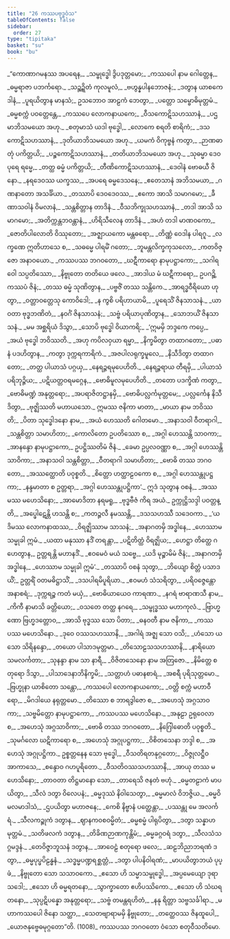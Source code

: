 ```yaml
---
title: "26 ကဿပဗုဒ္ဓဝံသ"
tableOfContents: false
sidebar:
  order: 27
type: "tipitaka"
basket: "su"
book: "bu"
---
```



<DynamicBreadcrumb />

<Division number="1" book="bu" e="ch" v="21" p="375">

<Paragraph number="984" type="verses" book="bu">
_“ကောဏာဂမနဿ အပရေန,_  
_သမ္ဗုဒ္ဓေါ ဒွိပဒုတ္တမော;_  
_ကဿပေါ နာမ ဂေါတ္တေန,_  
_ဓမ္မရာဇာ ပဘင်္ကရော._  

</Paragraph>

</Division>
<Division number="2" book="bu" e="ch" v="21" p="375">

<Paragraph number="985" type="verses" book="bu">
_သဉ္ဆဍ္ဍိတံ ကုလမူလံ,_  
_ဗဟွန္နပါနဘောဇနံ;_  
_ဒတွာန ယာစကေ ဒါနံ,_  
_ပူရယိတွာန မာနသံ;_  
ဥသဘောဝ အာဠကံ ဘေတွာ,_  
_ပတ္တော သမ္ဗောဓိမုတ္တမံ._  

</Paragraph>

</Division>
<Division number="3" book="bu" e="ch" v="21" p="376">

<Paragraph number="986" type="verses" book="bu">
_ဓမ္မစက္ကံ ပဝတ္တေန္တေ,_  
_ကဿပေ လောကနာယကေ;_  
_ဝီသကောဋိသဟဿာနံ,_  
_ပဌမာဘိသမယော အဟု._  

</Paragraph>

</Division>
<Division number="4" book="bu" e="ch" v="21" p="376">

<Paragraph number="987" type="verses" book="bu">
_စတုမာသံ ယဒါ ဗုဒ္ဓေါ,_  
_လောကေ စရတိ စာရိကံ;_  
_ဒသကောဋိသဟဿာနံ,_  
_ဒုတိယာဘိသမယော အဟု._  

</Paragraph>

</Division>
<Division number="5" book="bu" e="ch" v="21" p="376">

<Paragraph number="988" type="verses" book="bu">
_ယမကံ ဝိကုဗ္ဗနံ ကတွာ,_  
_ဉာဏဓာတုံ ပကိတ္တယိ;_  
_ပဉ္စကောဋိသဟဿာနံ,_  
_တတိယာဘိသမယော အဟု._  

</Paragraph>

</Division>
<Division number="6" book="bu" e="ch" v="21" p="376">

<Paragraph number="989" type="verses" book="bu">
_သုဓမ္မာ ဒေဝပုရေ ရမ္မေ,_  
_တတ္ထ ဓမ္မံ ပကိတ္တယိ;_  
_တီဏိကောဋိသဟဿာနံ,_  
_ဒေဝါနံ ဗောဓယီ ဇိနော._  

</Paragraph>

</Division>
<Division number="7" book="bu" e="ch" v="21" p="376">

<Paragraph number="990" type="verses" book="bu">
_နရဒေဝဿ ယက္ခဿ,_  
_အပရေ ဓမ္မဒေသနေ;_  
_ဧတေသာနံ အဘိသမယာ,_  
_ဂဏနာတော အသင်္ခိယာ._  

</Paragraph>

</Division>
<Division number="8" book="bu" e="ch" v="21" p="376">

<Paragraph number="991" type="verses" book="bu">
_တဿာပိ ဒေဝဒေဝဿ,_  
_ဧကော အာသိ သမာဂမော;_  
_ခီဏာသဝါနံ ဝိမလာနံ,_  
_သန္တစိတ္တာန တာဒိနံ._  

</Paragraph>

</Division>
<Division number="9" book="bu" e="ch" v="21" p="376">

<Paragraph number="992" type="verses" book="bu">
_ဝီသဘိက္ခုသဟဿာနံ,_  
_တဒါ အာသိ သမာဂမော;_  
_အတိက္ကန္တဘဝန္တာနံ,_  
_ဟိရိသီလေန တာဒိနံ._  

</Paragraph>

</Division>
<Division number="10" book="bu" e="ch" v="21" p="376">

<Paragraph number="993" type="verses" book="bu">
_အဟံ တဒါ မာဏဝကော,_  
_ဇောတိပါလောတိ ဝိဿုတော;_  
_အဇ္ဈာယကော မန္တဓရော,_  
_တိဏ္ဏံ ဝေဒါန ပါရဂူ._  

</Paragraph>

</Division>
<Division number="11" book="bu" e="ch" v="21" p="376">

<Paragraph number="994" type="verses" book="bu">
_လက္ခဏေ ဣတိဟာသေ စ,_  
_သဓမ္မေ ပါရမိံ ဂတော;_  
_ဘူမန္တလိက္ခကုသလော,_  
_ကတဝိဇ္ဇော အနာဝယော._  

</Paragraph>

</Division>
<Division number="12" book="bu" e="ch" v="21" p="376">

<Paragraph number="995" type="verses" book="bu">
_ကဿပဿ ဘဂဝတော,_  
_ဃဋီကာရော နာမုပဋ္ဌာကော;_  
_သဂါရဝေါ သပ္ပတိဿော,_  
_နိဗ္ဗုတော တတိယေ ဖလေ._  

</Paragraph>

</Division>
<Division number="13" book="bu" e="ch" v="21" p="376">

<Paragraph number="996" type="verses" book="bu">
_အာဒါယ မံ ဃဋီကာရော,_  
ဥပဂဉ္ဆိ ကဿပံ ဇိနံ;_  
_တဿ ဓမ္မံ သုဏိတွာန,_  
_ပဗ္ဗဇိံ တဿ သန္တိကေ._  

</Paragraph>

</Division>
<Division number="14" book="bu" e="ch" v="21" p="376">

<Paragraph number="997" type="verses" book="bu">
_အာရဒ္ဓဝီရိယော ဟုတွာ,_  
_ဝတ္တာဝတ္တေသု ကောဝိဒေါ;_  
_န ကွစိ ပရိဟာယာမိ,_  
_ပူရေသိံ ဇိနသာသနံ._  

</Paragraph>

</Division>
<Division number="15" book="bu" e="ch" v="21" p="376">

<Paragraph number="998" type="verses" book="bu">
_ယာဝတာ ဗုဒ္ဓဘဏိတံ,_  
_နဝင်္ဂံ ဇိနသာသနံ;_  
_သဗ္ဗံ ပရိယာပုဏိတွာန,_  
_သောဘယိံ ဇိနသာသနံ._  

</Paragraph>

</Division>
<Division number="16" book="bu" e="ch" v="21" p="376">

<Paragraph number="999" type="verses" book="bu">
_မမ အစ္ဆရိယံ ဒိသွာ,_  
_သောပိ ဗုဒ္ဓေါ ဝိယာကရိ;_  
_‘ဣမမှိ ဘဒ္ဒကေ ကပ္ပေ,_  
_အယံ ဗုဒ္ဓေါ ဘဝိဿတိ._  

</Paragraph>

</Division>
<Division number="17" book="bu" e="ch" v="21" p="377">

<Paragraph number="1000" type="verses" book="bu">
_အဟု ကပိလဝှယာ ရမ္မာ,_  
_နိက္ခမိတွာ တထာဂတော;_  
_ပဓာနံ ပဒဟိတွာန,_  
_ကတွာ ဒုက္ကရကာရိကံ._  

</Paragraph>

</Division>
<Division number="18" book="bu" e="ch" v="21" p="377">

<Paragraph number="1001" type="verses" book="bu">
_အဇပါလရုက္ခမူလေ,_  
_နိသီဒိတွာ တထာဂတော;_  
_တတ္ထ ပါယာသံ ပဂ္ဂယှ,_  
_နေရဉ္ဇရမုပေဟိတိ._  

</Paragraph>

</Division>
<Division number="19" book="bu" e="ch" v="21" p="377">

<Paragraph number="1002" type="verses" book="bu">
_နေရဉ္ဇရာယ တီရမှိ,_  
_ပါယာသံ ပရိဘုဉ္ဇိယ;_  
_ပဋိယတ္တဝရမဂ္ဂေန,_  
_ဗောဓိမူလမုပေဟိတိ._  

</Paragraph>

</Division>
<Division number="20" book="bu" e="ch" v="21" p="377">

<Paragraph number="1003" type="verses" book="bu">
_တတော ပဒက္ခိဏံ ကတွာ,_  
_ဗောဓိမဏ္ဍံ အနုတ္တရော;_  
_အပရာဇိတဋ္ဌာနမှိ,_  
_ဗောဓိပလ္လင်္ကမုတ္တမေ;_  
_ပလ္လင်္ကေန နိသီဒိတွာ,_  
_ဗုဇ္ဈိဿတိ မဟာယသော._  

</Paragraph>

</Division>
<Division number="21" book="bu" e="ch" v="21" p="377">

<Paragraph number="1004" type="verses" book="bu">
ဣမဿ ဇနိကာ မာတာ,_  
_မာယာ နာမ ဘဝိဿတိ;_  
_ပိတာ သုဒ္ဓေါဒနော နာမ,_  
_အယံ ဟေဿတိ ဂေါတမော._  

</Paragraph>

</Division>
<Division number="22" book="bu" e="ch" v="21" p="377">

<Paragraph number="1005" type="verses" book="bu">
_အနာသဝါ ဝီတရာဂါ,_  
_သန္တစိတ္တာ သမာဟိတာ;_  
_ကောလိတော ဥပတိဿော စ,_  
_အဂ္ဂါ ဟေဿန္တိ သာဝကာ;_  
_အာနန္ဒော နာမုပဋ္ဌာကော,_  
ဥပဋ္ဌိဿတိမံ ဇိနံ._  

</Paragraph>

</Division>
<Division number="23" book="bu" e="ch" v="21" p="377">

<Paragraph number="1006" type="verses" book="bu">
_ခေမာ ဥပ္ပလဝဏ္ဏာ စ,_  
_အဂ္ဂါ ဟေဿန္တိ သာဝိကာ;_  
_အနာသဝါ သန္တစိတ္တာ,_  
_ဝီတရာဂါ သမာဟိတာ;_  
_ဗောဓိ တဿ ဘဂဝတော,_  
_အဿတ္ထောတိ ပဝုစ္စတိ._  

</Paragraph>

</Division>
<Division number="24" book="bu" e="ch" v="21" p="377">

<Paragraph number="1007" type="verses" book="bu">
_စိတ္တော ဟတ္ထာဠဝကော စ,_  
_အဂ္ဂါ ဟေဿန္တုပဋ္ဌကာ;_  
_နန္ဒမာတာ စ ဥတ္တရာ,_  
_အဂ္ဂါ ဟေဿန္တုပဋ္ဌိကာ’._  

</Paragraph>

</Division>
<Division number="25" book="bu" e="ch" v="21" p="377">

<Paragraph number="1008" type="verses" book="bu">
ဣဒံ သုတွာန ဝစနံ,_  
_အဿမဿ မဟေသိနော;_  
_အာမောဒိတာ နရမရူ,_  
_ဗုဒ္ဓဗီဇံ ကိရ အယံ._  

</Paragraph>

</Division>
<Division number="26" book="bu" e="ch" v="21" p="377">

<Paragraph number="1009" type="verses" book="bu">
ဥက္ကုဋ္ဌိသဒ္ဒါ ပဝတ္တန္တိ,_  
_အပ္ဖေါဋေန္တိ ဟသန္တိ စ;_  
_ကတဉ္ဇလီ နမဿန္တိ,_  
_ဒသသဟဿီ သဒေဝကာ._  

</Paragraph>

</Division>
<Division number="27" book="bu" e="ch" v="21" p="377">

<Paragraph number="1010" type="verses" book="bu">
_‘ယဒိမဿ လောကနာထဿ,_  
_ဝိရဇ္ဈိဿာမ သာသနံ;_  
_အနာဂတမှိ အဒ္ဓါနေ,_  
_ဟေဿာမ သမ္မုခါ ဣမံ._  

</Paragraph>

</Division>
<Division number="28" book="bu" e="ch" v="21" p="377">

<Paragraph number="1011" type="verses" book="bu">
_ယထာ မနုဿာ နဒိံ တရန္တာ,_  
_ပဋိတိတ္ထံ ဝိရဇ္ဈိယ;_  
_ဟေဋ္ဌာ တိတ္ထေ ဂဟေတွာန,_  
ဥတ္တရန္တိ မဟာနဒိံ._  

</Paragraph>

</Division>
<Division number="29" book="bu" e="ch" v="21" p="378">

<Paragraph number="1012" type="verses" book="bu">
_ဧဝမေဝံ မယံ သဗ္ဗေ,_  
_ယဒိ မုဉ္စာမိမံ ဇိနံ;_  
_အနာဂတမှိ အဒ္ဓါနေ,_  
_ဟေဿာမ သမ္မုခါ ဣမံ’._  

</Paragraph>

</Division>
<Division number="30" book="bu" e="ch" v="21" p="378">

<Paragraph number="1013" type="verses" book="bu">
_တဿာပိ ဝစနံ သုတွာ,_  
_ဘိယျော စိတ္တံ ပသာဒယိံ;_  
ဥတ္တရိံ ဝတမဓိဋ္ဌာသိံ,_  
_ဒသပါရမိပူရိယာ._  

</Paragraph>

</Division>
<Division number="31" book="bu" e="ch" v="21" p="378">

<Paragraph number="1014" type="verses" book="bu">
_ဧဝမဟံ သံသရိတွာ,_  
_ပရိဝဇ္ဇေန္တော အနာစရံ;_  
_ဒုက္ကရဉ္စ ကတံ မယှံ,_  
_ဗောဓိယာယေဝ ကာရဏာ._  

</Paragraph>

</Division>
<Division number="32" book="bu" e="ch" v="21" p="378">

<Paragraph number="1015" type="verses" book="bu">
_နဂရံ ဗာရာဏသီ နာမ,_  
_ကိကီ နာမာသိ ခတ္တိယော;_  
_ဝသတေ တတ္ထ နဂရေ,_  
_သမ္ဗုဒ္ဓဿ မဟာကုလံ._  

</Paragraph>

</Division>
<Division number="33" book="bu" e="ch" v="21" p="378">

<Paragraph number="1016" type="verses" book="bu">
_ဗြာဟ္မဏော ဗြဟ္မဒတ္တောဝ,_  
_အာသိ ဗုဒ္ဓဿ သော ပိတာ;_  
_ဓနဝတီ နာမ ဇနိကာ,_  
_ကဿပဿ မဟေသိနော._  

</Paragraph>

</Division>
<Division number="34" book="bu" e="ch" v="21" p="378">

<Paragraph number="1017" type="verses" book="bu">
_ဒုဝေ ဝဿသဟဿာနိ,_  
_အဂါရံ အဇ္ဈ သော ဝသိ;_  
_ဟံသော ယသော သိရိနန္ဒော,_  
_တယော ပါသာဒမုတ္တမာ._  

</Paragraph>

</Division>
<Division number="35" book="bu" e="ch" v="21" p="378">

<Paragraph number="1018" type="verses" book="bu">
_တိသောဠသသဟဿာနိ,_  
_နာရိယော သမလင်္ကတာ;_  
_သုနန္ဒာ နာမ သာ နာရီ,_  
_ဝိဇိတသေနော နာမ အတြဇော._  

</Paragraph>

</Division>
<Division number="36" book="bu" e="ch" v="21" p="378">

<Paragraph number="1019" type="verses" book="bu">
_နိမိတ္တေ စတုရော ဒိသွာ,_  
_ပါသာဒေနာဘိနိက္ခမိ;_  
_သတ္တာဟံ ပဓာနစာရံ,_  
_အစရီ ပုရိသုတ္တမော._  

</Paragraph>

</Division>
<Division number="37" book="bu" e="ch" v="21" p="378">

<Paragraph number="1020" type="verses" book="bu">
_ဗြဟ္မုနာ ယာစိတော သန္တော,_  
_ကဿပေါ လောကနာယကော;_  
_ဝတ္တိ စက္ကံ မဟာဝီရော,_  
_မိဂဒါယေ နရုတ္တမော._  

</Paragraph>

</Division>
<Division number="38" book="bu" e="ch" v="21" p="378">

<Paragraph number="1021" type="verses" book="bu">
_တိဿော စ ဘာရဒွါဇော စ,_  
_အဟေသုံ အဂ္ဂသာဝကာ;_  
_သဗ္ဗမိတ္တော နာမုပဋ္ဌာကော,_  
_ကဿပဿ မဟေသိနော._  

</Paragraph>

</Division>
<Division number="39" book="bu" e="ch" v="21" p="378">

<Paragraph number="1022" type="verses" book="bu">
_အနုဠာ ဥရုဝေလာ စ,_  
_အဟေသုံ အဂ္ဂသာဝိကာ;_  
_ဗောဓိ တဿ ဘဂဝတော,_  
_နိဂြေါဓောတိ ပဝုစ္စတိ._  

</Paragraph>

</Division>
<Division number="40" book="bu" e="ch" v="21" p="378">

<Paragraph number="1023" type="verses" book="bu">
_သုမင်္ဂလော ဃဋိကာရော စ,_  
_အဟေသုံ အဂ္ဂုပဋ္ဌကာ;_  
_ဝိစိတသေနာ ဘဒ္ဒါ စ,_  
_အဟေသုံ အဂ္ဂုပဋ္ဌိကာ._  

</Paragraph>

</Division>
<Division number="41" book="bu" e="ch" v="21" p="378">

<Paragraph number="1024" type="verses" book="bu">
ဥစ္စတ္တနေန သော ဗုဒ္ဓေါ,_  
_ဝီသတိရတနုဂ္ဂတော;_  
_ဝိဇ္ဇုလဋ္ဌီဝ အာကာသေ,_  
_စန္ဒောဝ ဂဟပူရိတော._  

</Paragraph>

</Division>
<Division number="42" book="bu" e="ch" v="21" p="379">

<Paragraph number="1025" type="verses" book="bu">
_ဝီသတိဝဿသဟဿာနိ,_  
_အာယု တဿ မဟေသိနော;_  
_တာဝတာ တိဋ္ဌမာနော သော,_  
_တာရေသိ ဇနတံ ဗဟုံ._  

</Paragraph>

</Division>
<Division number="43" book="bu" e="ch" v="21" p="379">

<Paragraph number="1026" type="verses" book="bu">
_ဓမ္မတဠာကံ မာပယိတွာ,_  
_သီလံ ဒတွာ ဝိလေပနံ;_  
_ဓမ္မဒုဿံ နိဝါသေတွာ,_  
_ဓမ္မမာလံ ဝိဘဇ္ဇိယ._  

</Paragraph>

</Division>
<Division number="44" book="bu" e="ch" v="21" p="379">

<Paragraph number="1027" type="verses" book="bu">
_ဓမ္မဝိမလမာဒါသံ,_  
_ဌပယိတွာ မဟာဇနေ;_  
_ကေစိ နိဗ္ဗာနံ ပတ္ထေန္တာ,_  
_ပဿန္တု မေ အလင်္ကရံ._  

</Paragraph>

</Division>
<Division number="45" book="bu" e="ch" v="21" p="379">

<Paragraph number="1028" type="verses" book="bu">
_သီလကဉ္စုကံ ဒတွာန,_  
_ဈာနကဝစဝမ္မိတံ;_  
_ဓမ္မစမ္မံ ပါရုပိတွာ,_  
_ဒတွာ သန္နာဟမုတ္တမံ._  

</Paragraph>

</Division>
<Division number="46" book="bu" e="ch" v="21" p="379">

<Paragraph number="1029" type="verses" book="bu">
_သတိဖလကံ ဒတွာန,_  
_တိခိဏဉာဏကုန္တိမံ;_  
_ဓမ္မခဂ္ဂဝရံ ဒတွာ,_  
_သီလသံသဂ္ဂမဒ္ဒနံ._  

</Paragraph>

</Division>
<Division number="47" book="bu" e="ch" v="21" p="379">

<Paragraph number="1030" type="verses" book="bu">
_တေဝိဇ္ဇာဘူသနံ ဒတွာန,_  
_အာဝေဠံ စတုရော ဖလေ;_  
_ဆဠဘိညာဘရဏံ ဒတွာ,_  
_ဓမ္မပုပ္ဖပိဠန္ဓနံ._  

</Paragraph>

</Division>
<Division number="48" book="bu" e="ch" v="21" p="379">

<Paragraph number="1031" type="verses" book="bu">
_သဒ္ဓမ္မပဏ္ဍရစ္ဆတ္တံ,_  
_ဒတွာ ပါပနိဝါရဏံ;_  
_မာပယိတွာဘယံ ပုပ္ဖံ,_  
_နိဗ္ဗုတော သော သသာဝကော._  

</Paragraph>

</Division>
<Division number="49" book="bu" e="ch" v="21" p="379">

<Paragraph number="1032" type="verses" book="bu">
_ဧသော ဟိ သမ္မာသမ္ဗုဒ္ဓေါ,_  
_အပ္ပမေယျော ဒုရာသဒေါ;_  
_ဧသော ဟိ ဓမ္မရတနော,_  
_သွာက္ခာတော ဧဟိပဿိကော._  

</Paragraph>

</Division>
<Division number="50" book="bu" e="ch" v="21" p="379">

<Paragraph number="1033" type="verses" book="bu">
_ဧသော ဟိ သံဃရတနော,_  
_သုပ္ပဋိပန္နော အနုတ္တရော;_  
_သဗ္ဗံ တမန္တရဟိတံ,_  
_နနု ရိတ္တာ သဗ္ဗသင်္ခါရာ._  

</Paragraph>

</Division>
<Division number="51" book="bu" e="ch" v="21" p="379">

<Paragraph number="1034" type="verses" book="bu">
_မဟာကဿပေါ ဇိနော သတ္ထာ,_  
_သေတဗျာရာမမှိ နိဗ္ဗုတော;_  
_တတ္ထေဝဿ ဇိနထူပေါ,_  
_ယောဇနုဗ္ဗေဓမုဂ္ဂတော”တိ. (1008)_  


</Paragraph>
</Division>

<Paragraph number="1035" type="center" book="bu">
ကဿပဿ ဘဂဝတော ဝံသော စတုဝီသတိမော.
</Paragraph>